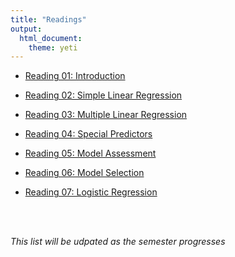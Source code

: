 ```yaml
---
title: "Readings"
output: 
  html_document: 
    theme: yeti
---
```



- [Reading 01: Introduction](https://www2.stat.duke.edu/courses/Spring19/sta210.001/reading/reading-01.html)

- [Reading 02: Simple Linear Regression](https://www2.stat.duke.edu/courses/Spring19/sta210.001/reading/reading-02.html)

- [Reading 03: Multiple Linear Regression](https://www2.stat.duke.edu/courses/Spring19/sta210.001/reading/reading-03.html)

- [Reading 04: Special Predictors](https://www2.stat.duke.edu/courses/Spring19/sta210.001/reading/reading-04.html)

- [Reading 05: Model Assessment ](https://www2.stat.duke.edu/courses/Spring19/sta210.001/reading/reading-05.html)

- [Reading 06: Model Selection](https://www2.stat.duke.edu/courses/Spring19/sta210.001/reading/reading-06.html)

- [Reading 07: Logistic Regression](https://www2.stat.duke.edu/courses/Spring19/sta210.001/reading/reading-07.html)

<!--- [Reading 08: Logistic Regression](https://www2.stat.duke.edu/courses/Spring19/sta210.001/reading/reading-08.html) -->
<br>
<br>

*This list will be udpated as the semester progresses*
